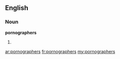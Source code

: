 ==English==

===Noun===
'''pornographers'''

# {{plural of|pornographer}}

[[ar:pornographers]]
[[fr:pornographers]]
[[my:pornographers]]